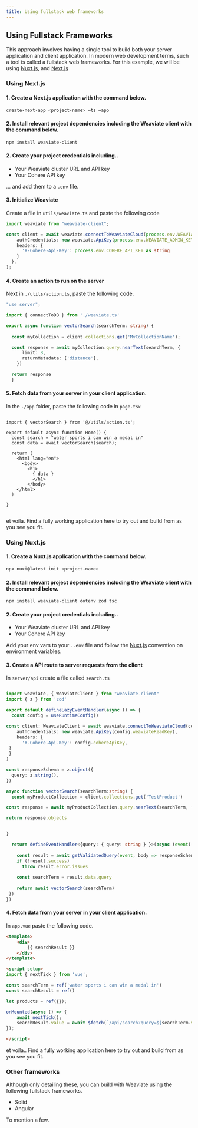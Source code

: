 ```yaml
---
title: Using fullstack web frameworks
---
```




## <i class="fa-solid fa-square-chevron-right"></i> Using Fullstack Frameworks

This approach involves having a single tool to build both your server application and client application. In modern web development terms, such a tool is called a fullstack web frameworks. For this example, we will be using [Nuxt.js](nuxt.com/docs/getting-started/installation), and [Next.js](https://nextjs.org/)


### <i class="fa-solid fa-chalkboard"></i> Using Next.js

#### 1. Create a Next.js application with the command below.

```bash
create-next-app <project-name> –ts –app
```
#### 2. Install relevant project dependencies including the Weaviate client with the command below. 

```bash
npm install weaviate-client 
```

#### 2. Create your project credentials including..
- Your Weaviate cluster URL and API key
- Your Cohere API key

... and add them to a `.env` file.

#### 3. Initialize Weaviate 

Create a file in `utils/weaviate.ts` and paste the following code

```ts
import weaviate from "weaviate-client";

const client = await weaviate.connectToWeaviateCloud(process.env.WEAVIATE_HOST_URL as string,{
    authCredentials: new weaviate.ApiKey(process.env.WEAVIATE_ADMIN_KEY as string),
    headers: {
      'X-Cohere-Api-Key': process.env.COHERE_API_KEY as string
    }
  },
);
```

#### 4. Create an action to run on the server

Next in `./utils/action.ts`, paste the following code.
```ts
"use server";

import { connectToDB } from './weaviate.ts'

export async function vectorSearch(searchTerm: string) {
  
  const myCollection = client.collections.get('MyCollectionName');

  const response = await myCollection.query.nearText(searchTerm, {
      limit: 8,
      returnMetadata: ['distance'],
    })

  return response
  }
```

#### 5. Fetch data from your server in your client application. 
In the `./app` folder, paste the following code in `page.tsx`
```tsx

import { vectorSearch } from '@/utils/action.ts';

export default async function Home() {
  const search = "water sports i can win a medal in"
  const data = await vectorSearch(search);

  return (
    <html lang="en">
      <body>
        <h1>
          { data }
          </h1>
        </body>
    </html>
  )

}
      
```

et voila. Find a fully working application here to try out and build from as you see you fit.
<!-- Add how to call next.js server actions from thunderclient -->

### <i class="fa-solid fa-chalkboard"></i> Using Nuxt.js

#### 1. Create a Nuxt.js application with the command below.
```bash
npx nuxi@latest init <project-name>
```
#### 2. Install relevant project dependencies including the Weaviate client with the command below. 
```bash
npm install weaviate-client dotenv zod tsc
```
#### 2. Create your project credentials including..
- Your Weaviate cluster URL and API key
- Your Cohere API key

Add your env vars to your `..env` file and follow the [Nuxt.js](https://nuxt.com/docs/guide/directory-structure/env) convention on environment variables.

#### 3. Create a API route to server requests from the client

In `server/api` create a file called `search.ts`

```ts

import weaviate, { WeaviateClient } from "weaviate-client"
import { z } from 'zod'

export default defineLazyEventHandler(async () => {
  const config = useRuntimeConfig()

const client: WeaviateClient = await weaviate.connectToWeaviateCloud(config.weaviateHostURL,{
    authCredentials: new weaviate.ApiKey(config.weaviateReadKey),
    headers: {
      'X-Cohere-Api-Key': config.cohereApiKey,
 }
 }
)

const responseSchema = z.object({
  query: z.string(),
})

async function vectorSearch(searchTerm:string) {
  const myProductCollection = client.collections.get('TestProduct')

const response = await myProductCollection.query.nearText(searchTerm, { limit : 10 })

return response.objects


}

  return defineEventHandler<{query: { query: string } }>(async (event) => {
  
    const result = await getValidatedQuery(event, body => responseSchema.safeParse(body))
    if (!result.success)
      throw result.error.issues
  
    const searchTerm = result.data.query
  
    return await vectorSearch(searchTerm)
 })
})

```

#### 4. Fetch data from your server in your client application. 

In `app.vue` paste the following code.

```html
<template>
    <div>
        {{ searchResult }}
    </div>
</template>

<script setup>
import { nextTick } from 'vue';

const searchTerm = ref('water sports i can win a medal in')
const searchResult = ref()

let products = ref({});

onMounted(async () => {
    await nextTick();
    searchResult.value = await $fetch(`/api/search?query=${searchTerm.value}`)
});

</script>

```

et voila.. Find a fully working application here to try out and build from as you see you fit.
<!-- add how to call nuxt.js routes from clients -->

### <i class="fa-solid fa-chalkboard"></i> Other frameworks


Although only detailing these, you can build with Weaviate using the following fullstack frameworks.

- Solid
- Angular

To mention a few.


